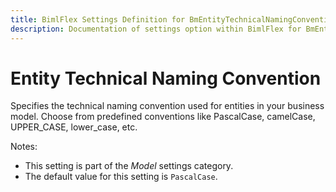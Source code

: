 ---
title: BimlFlex Settings Definition for BmEntityTechnicalNamingConvention
description: Documentation of settings option within BimlFlex for BmEntityTechnicalNamingConvention
---
<head>
  <meta name="varigenceProduct" content="BimlFlex"></meta>
  <meta name="varigenceArticleType" content="Reference"></meta>
</head>


# Entity Technical Naming Convention

Specifies the technical naming convention used for entities in your business model. Choose from predefined conventions like PascalCase, camelCase, UPPER_CASE, lower_case, etc.

Notes:

* This setting is part of the *Model* settings category.
* The default value for this setting is `PascalCase`.

